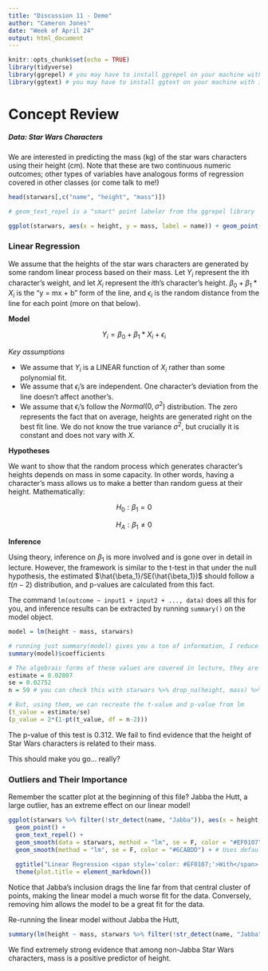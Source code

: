 ---
title: "Discussion 11 - Demo"
author: "Cameron Jones"
date: "Week of April 24"
output: html_document
---

```{r setup, include=FALSE}
knitr::opts_chunk$set(echo = TRUE)
library(tidyverse)
library(ggrepel) # you may have to install ggrepel on your machine with install.packages("ggrepel")
library(ggtext) # you may have to install ggtext on your machine with install.packages("ggtext")
```

# Concept Review

##### Data: Star Wars Characters

We are interested in predicting the mass (kg) of the star wars characters using their height (cm). Note that these are two continuous numeric outcomes; other types of variables have analogous forms of regression covered in other classes (or come talk to me!)

```{r}
head(starwars[,c("name", "height", "mass")])
```

```{r, warning = FALSE, fig.height = 5, fig.width = 7}
# geom_text_repel is a "smart" point labeler from the ggrepel library

ggplot(starwars, aes(x = height, y = mass, label = name)) + geom_point() + geom_text_repel()
```

### Linear Regression

We assume that the heights of the star wars characters are generated by some random linear process based on their mass. Let $Y_i$ represent the ith character's weight, and let $X_i$ represent the $i$th's character's height. $\beta_0 + \beta_1*X_i$ is the "y = mx + b" form of the line, and $\epsilon_i$ is the random distance from the line for each point (more on that below). 

**Model**

$$
Y_i = \beta_0 + \beta_1 *X_i + \epsilon_i
$$

*Key assumptions*

- We assume that $Y_i$ is a LINEAR function of $X_i$ rather than some polynomial fit.
- We assume that $\epsilon_i$'s are independent. One character's deviation from the line doesn't affect another's.
- We assume that $\epsilon_i$'s follow the $Normal(0, \sigma^2)$ distribution. The zero represents the fact that on average, heights are generated right on the best fit line. We do not know the true variance $\sigma^2$, but crucially it is constant and does not vary with $X$.

**Hypotheses**

We want to show that the random process which generates character's heights depends on mass in some capacity. In other words, having a character's mass allows us to make a better than random guess at their height. Mathematically:

$$
H_0: \beta_1 = 0
$$

$$
H_A: \beta_1 \neq 0
$$

**Inference**

Using theory, inference on $\beta_1$ is more involved and is gone over in detail in lecture. However, the framework is similar to the t-test in that under the null hypothesis, the estimated $\hat{\beta_1}/SE(\hat{\beta_1})$ should follow a $t(n-2)$ distribution, and p-values are calculated from this fact.

The command ```lm(outcome ~ input1 + input2 + ..., data)``` does all this for you, and inference results can be extracted by running ```summary()``` on the model object.

```{r}
model = lm(height ~ mass, starwars)

# running just summary(model) gives you a ton of information, I reduce it to just the relevant info with $coefficients
summary(model)$coefficients
```
```{r}
# The algebraic forms of these values are covered in lecture, they are complex
estimate = 0.02807
se = 0.02752
n = 59 # you can check this with starwars %>% drop_na(height, mass) %>% count()

# But, using them, we can recreate the t-value and p-value from lm
(t_value = estimate/se)
(p_value = 2*(1-pt(t_value, df = n-2)))
```

The p-value of this test is 0.312. We fail to find evidence that the height of Star Wars characters is related to their mass.

This should make you go... really?

### Outliers and Their Importance

Remember the scatter plot at the beginning of this file? Jabba the Hutt, a large outlier, has an extreme effect on our linear model!

```{r, warning = FALSE, message = FALSE, fig.height = 5, fig.width = 7, echo = FALSE}
ggplot(starwars %>% filter(!str_detect(name, "Jabba")), aes(x = height, y = mass, label = name)) +
  geom_point() + 
  geom_text_repel() + 
  geom_smooth(data = starwars, method = "lm", se = F, color = "#EF0107") + # Uses full starwars dataset
  geom_smooth(method = "lm", se = F, color = "#6CABDD") + # Uses default from ggplot() call at top, without Jabba
  
  ggtitle("Linear Regression <span style='color: #EF0107;'>With</span> and <span style='color: #6CABDD;'>Without</span> Jabba the Hutt") +
  theme(plot.title = element_markdown())
```

Notice that Jabba's inclusion drags the line far from that central cluster of points, making the linear model a much worse fit for the data. Conversely, removing him allows the model to be a great fit for the data.

Re-running the linear model without Jabba the Hutt,

```{r}
summary(lm(height ~ mass, starwars %>% filter(!str_detect(name, "Jabba"))))$coefficients
```

We find extremely strong evidence that among non-Jabba Star Wars characters, mass is a positive predictor of height.



